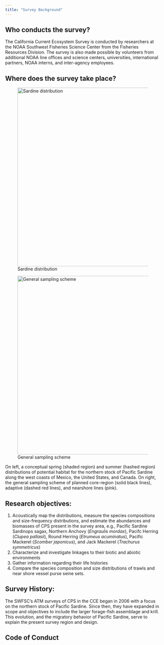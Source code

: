 ```yaml
---
title: "Survey Background"
---
```


## Who conducts the survey?

The California Current Ecosystem Survey is conducted by researchers at the NOAA Southwest Fisheries Science Center from the Fisheries Resources Division. The survey is also made possible by volunteers from additional NOAA line offices and science centers, universities, international partners, NOAA interns, and inter-agency employees.

## Where does the survey take place?

::: {#fig-survey layout-ncol="2"}
![Sardine distribution](images/clipboard-1472872065.png){height="6in"}

![General sampling scheme](images/fig_survey_map.png){height="6in"}

On left, a conceptual spring (shaded region) and summer (hashed region) distributions of potential habitat for the northern stock of Pacific Sardine along the west coasts of Mexico, the United States, and Canada. On right, the general sampling scheme of planned core-region (solid black lines), adaptive (dashed red lines), and nearshore lines (pink).
:::

## Research objectives:

1.  Acoustically map the distributions, measure the species compositions and size-frequency distributions, and estimate the abundances and biomasses of CPS present in the survey area, e.g., Pacific Sardine Sardinops sagax, Northern Anchovy (*Engraulis mordax*), Pacifc Herring (*Clupea pallasii*), Round Herring (*Etrumeus acuminatus*), Pacific Mackerel (*Scomber japonicus*), and Jack Mackerel (*Trachurus symmetricus*)
2.  Characterize and investigate linkages to their biotic and abiotic environments
3.  Gather information regarding their life histories
4.  Compare the species composition and size distributions of trawls and near shore vessel purse seine sets.

## Survey History:

The SWFSC’s ATM surveys of CPS in the CCE began in 2006 with a focus on the northern stock of Pacific Sardine. Since then, they have expanded in scope and objectives to include the larger forage-fish assemblage and krill. This evolution, and the migratory behavior of Pacific Sardine, serve to explain the present survey region and design.

## Code of Conduct
